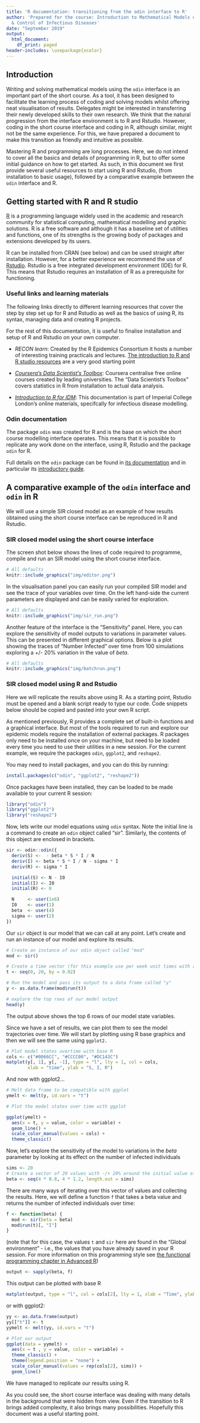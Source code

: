 ```yaml
---
title: 'R documentation: transitioning from the odin interface to R'
author: 'Prepared for the course: Introduction to Mathematical Models of the Epidemiology
  & Control of Infectious Diseases'
date: "September 2019"
output:
  html_document:
    df_print: paged
header-includes: \usepackage{xcolor}
---
```


## Introduction

Writing and solving mathematical models using the `odin` interface is an important part of the short course. As a tool, it has been designed to facilitate the learning process of coding and solving models whilst offering neat visualisation of results. Delegates might be interested in transferring their newly developed skills to their own research. We think that the natural progression from the interface environment is to R and Rstudio. However, coding in the short course interface and coding in R, although similar, might not be the same experience. For this, we have prepared a document to make this transition as friendly and intuitive as possible.

Mastering R and programming are long processes. Here, we do not intend to cover all the basics and details of programming in R, but to offer some initial guidance on how to get started. As such, in this document we first provide several useful resources to start using R and Rstudio, (from installation to basic usage), followed by a comparative example between the `odin` interface and R.

## Getting started with R and R studio

[R](https://www.r-project.org) is a programming language widely used in the academic and research community for statistical computing, mathematical modelling and graphic solutions. R is a free software and although it has a baseline set of utilities and functions, one of its strengths is the growing body of packages and extensions developed by its users.

R can be installed from CRAN (see below) and can be used straight after installation. However, for a better experience we recommend the use of [Rstudio](https://rstudio.com). Rstudio is a free integrated development environment (IDE) for R. This means that Rstudio requires an installation of R as a prerequisite for functioning.

### Useful links and learning materials

The following links directly to different learning resources that cover the step by step set up for R and Rstudio as well as the basics of using R, its syntax, managing data and creating R projects.

For the rest of this documentation, it is useful to finalise installation and setup of R and Rstudio on your own computer.


- *RECON learn*: Created by the R Epidemics Consortium it hosts a number of interesting training practicals and lectures. [The introduction to R and R studio resources](https://www.reconlearn.org/post/practical-intror.html) are a very good starting point

- *[Coursera's Data Scientist's Toolbox](https://www.coursera.org/learn/data-scientists-tools)*: Coursera centralise free online courses created by leading universities. The "Data Scientist's Toolbox" covers statistics in R from installation to actual data analysis.


- *[Introduction to R for IDM](https://mrc-ide.github.io/R-for-IDM-Intro/)*: This documentation is part of Imperial College London's online materials, specifcally for infectious disease modelling.


### Odin documentation

The package `odin` was created for R and is the base on which the short course modelling interface operates. This means that it is possible to replicate any work done on the interface, using R, Rstudio and the package `odin` for R.

Full details on the `odin` package can be found in [its documentation](https://mrc-ide.github.io/odin) and in particular its [introductory guide](https://mrc-ide.github.io/odin/articles/odin.html).


## A comparative example of the `odin` interface and `odin` in R

We will use a simple SIR closed model as an example of how results obtained using the short course interface can be reproduced in R and Rstudio.

### SIR closed model using the short course interface


The screen shot below shows the lines of code required to programme, compile and run an SIR model using the short course interface.


```r
# All defaults
knitr::include_graphics("img/editor.png")
```


In the visualisation panel you can easily run your compiled SIR model and see the trace of your variables over time. On the left hand-side the current parameters are displayed and can be easily varied for exploration.

```r
# All defaults
knitr::include_graphics("img/sir_run.png")
```


Another feature of the interface is the "Sensitivity" panel. Here, you can explore the sensitivity of model outputs to variations in parameter values. This can be presented in different graphical options. Below is a plot showing the traces of "Number Infected" over time from 100 simulations exploring a +/- 20% variation in the value of *beta*.


```r
# All defaults
knitr::include_graphics("img/batchrun.png")
```

### SIR closed model using R and Rstudio


Here we will replicate the results above using R. As a starting point, Rstudio must be opened and a blank script ready to type our code. Code snippets below should be copied and pasted into your own R script.

As mentioned previously, R provides a complete set of built-in functions and a graphical interface. But most of the tools required to run and explore our epidemic models require the installation of external packages. R packages only need to be installed once on your machine, but need to be loaded every time you need to use their utilities in a new session. For the current example, we require the packages `odin`, `ggplot2`, and `reshape2`.

You may need to install packages, and you can do this by running:

```r
install.packages(c("odin", "ggplot2", "reshape2"))
```

Once packages have been installed, they can be loaded to be made available to your current R session:

```r
library("odin")
library("ggplot2")
library("reshape2")
```

Now, lets write our model equations using `odin` syntax. Note the initial line is a command to create an `odin` object called "sir". Similarly, the contents of this object are enclosed in brackets.


```r
sir <- odin::odin({
  deriv(S) <-  - beta * S * I / N
  deriv(I) <- beta * S * I / N - sigma * I
  deriv(R) <- sigma * I

  initial(S) <- N - I0
  initial(I) <- I0
  initial(R) <- 0

  N     <- user(1e6)
  I0    <- user(1)
  beta  <- user(4)
  sigma <- user(2)
})
```

Our `sir` object is our model that we can call at any point. Let's create and run an instance of our model and explore its results.


```r
# Create an instance of our odin object called "mod"
mod <- sir()

# Create a time vector (for this example use per week unit times with a total of 20 weeks)
t <- seq(0, 20, by = 0.02)

# Run the model and pass its output to a data frame called "y"
y <- as.data.frame(mod$run(t))

# explore the top rows of our model output
head(y)
```

The output above shows the top 6 rows of our model state variables.

Since we have a set of results, we can plot them to see the model trajectories over time. We will start by plotting using R base graphics and then we will see the same using `ggplot2.`

```r
# Plot model states overtime with base R
cols <- c("#0066CC", "#CCCC00", "#DC143C")
matplot(y[, 1], y[, -1], type = "l", lty = 1, col = cols,
        xlab = "time", ylab = "S, I, R")
```

And now with ggplot2...

```r
# Melt data frame to be compatible with ggplot
ymelt <- melt(y, id.vars = "t")

# Plot the model states over time with ggplot

ggplot(ymelt) +
  aes(x = t, y = value, color = variable) +
  geom_line() +
  scale_color_manual(values = cols) +
  theme_classic()
```

Now, let's explore the sensitivity of the model to variations in the *beta* parameter by looking at its effect on the number of infected individuals

```r
sims <- 20
# Create a vector of 20 values with -/+ 20% around the initial value of beta
beta <- seq(4 * 0.8, 4 * 1.2, length.out = sims)
```

There are many ways of iterating over this vector of values and collecting the results.  Here, we will define a function `f` that takes a beta value and returns the number of infected individuals over time:

```r
f <- function(beta) {
  mod <- sir(beta = beta)
  mod$run(t)[, "I"]
}
```

(note that for this case, the values `t` and `sir` here are found in the "Global environment" - i.e., the values that you have already saved in your R session. For more information on this programming style see [the functional programming chapter in Advanced R](http://adv-r.had.co.nz/Functional-programming.html))

```r
output <- sapply(beta, f)
```

This output can be plotted with base R

```r
matplot(output, type = "l", col = cols[2], lty = 1, xlab = "Time", ylab = "I")
```

or with ggplot2:

```r
yy <- as.data.frame(output)
yy[["t"]] <- t
yymelt <- melt(yy, id.vars = "t")

# Plot our output
ggplot(data = yymelt) +
  aes(x = t , y = value, color = variable) +
  theme_classic() +
  theme(legend.position = "none") +
  scale_color_manual(values = rep(cols[2], sims)) +
  geom_line()
```

We have managed to replicate our results using R.

As you could see, the short course interface was dealing with many details in the background that were hidden from view. Even if the transition to R brings added complexity, it also brings many possibilities.  Hopefully this document was a useful starting point.
